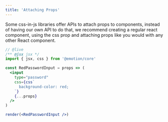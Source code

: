 ```yaml
---
title: 'Attaching Props'
---
```


Some css-in-js libraries offer APIs to attach props to components, instead of having our own API to do that, we recommend creating a regular react component, using the css prop and attaching props like you would with any other React component.

```jsx
// @live
/** @jsx jsx */
import { jsx, css } from '@emotion/core'

const RedPasswordInput = props => (
  <input
    type="password"
    css={css`
      background-color: red;
    `}
    {...props}
  />
)

render(<RedPasswordInput />)
```
